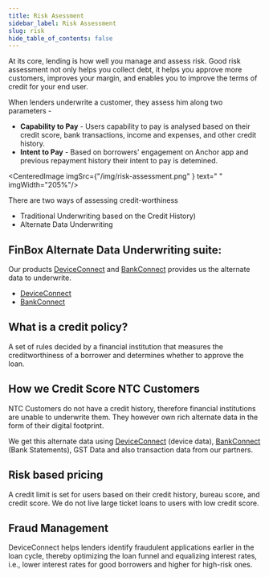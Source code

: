 ```yaml
---
title: Risk Asessment
sidebar_label: Risk Assessment
slug: risk
hide_table_of_contents: false
---
```




At its core, lending is how well you manage and assess risk. Good risk assessment not only helps you collect debt, it helps you approve more customers, improves your margin, and enables you to improve the terms of credit for your end user.

When lenders underwrite a customer, they assess him along two parameters - 

* **Capability to Pay** - Users capability to pay is analysed based on their credit score, bank transactions, income and expenses, and other credit history.
* **Intent to Pay** - Based on borrowers' engagement on Anchor app and previous repayment history their intent to pay is detemined.

<CenteredImage  imgSrc={"/img/risk-assessment.png" } text=" " imgWidth="205%"/>

There are two ways of assessing credit-worthiness

* Traditional Underwriting based on the Credit History)
* Alternate Data Underwriting




## FinBox Alternate Data Underwriting suite:

Our products [DeviceConnect](/product/products/device-connect) and [BankConnect](/product/products/bank-connect) provides us the alternate data to underwrite.


* [DeviceConnect](/product/products/device-connect)
* [BankConnect](/product/products/bank-connect)

## What is a credit policy?

A set of rules decided by a financial institution that measures the creditworthiness of a borrower and determines whether to approve the loan.



## How we Credit Score NTC Customers
NTC Customers do not have a credit history, therefore financial institutions are unable to underwrite them.
They however own rich alternate data in the form of their digital footprint. 

We get this alternate data using [DeviceConnect](/product/products/device-connect) (device data), [BankConnect](/product/products/bank-connect) (Bank Statements), GST Data and also transaction data from our partners.

## Risk based pricing

A credit limit is set for users based on their credit history, bureau score, and credit score. We do not live large ticket loans to users with low credit score.

## Fraud Management

DeviceConnect helps lenders identify fraudulent applications earlier in the loan cycle, thereby optimizing the loan funnel and equalizing interest rates, i.e., lower interest rates for good borrowers and higher for high-risk ones.
